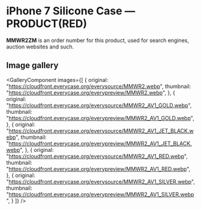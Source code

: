 
# iPhone 7 Silicone Case — PRODUCT(RED)

<Callout type='info' emoji='👉🏻'>**MMWR2ZM** is an order number for this product, used for search engines, auction websites and such.</Callout>

## Image gallery

<GalleryComponent
    images={[
      {
        original: "https://cloudfront.everycase.org/everysource/MMWR2.webp",
        thumbnail: "https://cloudfront.everycase.org/everypreview/MMWR2.webp",
      },
      {
        original: "https://cloudfront.everycase.org/everysource/MMWR2_AV1_GOLD.webp",
        thumbnail: "https://cloudfront.everycase.org/everypreview/MMWR2_AV1_GOLD.webp",
      },
      {
        original: "https://cloudfront.everycase.org/everysource/MMWR2_AV1_JET_BLACK.webp",
        thumbnail: "https://cloudfront.everycase.org/everypreview/MMWR2_AV1_JET_BLACK.webp",
      },
      {
        original: "https://cloudfront.everycase.org/everysource/MMWR2_AV1_RED.webp",
        thumbnail: "https://cloudfront.everycase.org/everypreview/MMWR2_AV1_RED.webp",
      },
      {
        original: "https://cloudfront.everycase.org/everysource/MMWR2_AV1_SILVER.webp",
        thumbnail: "https://cloudfront.everycase.org/everypreview/MMWR2_AV1_SILVER.webp",
      }
    ]}
  />
